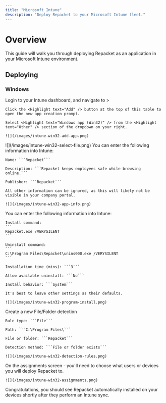 ```yaml
---
title: "Microsoft Intune"
description: "Deploy Repacket to your Microsoft Intune fleet."
---
```



# Overview

This guide will walk you through deploying Repacket as an application in your Microsoft Intune environment.

## Deploying

### Windows

<Steps>
  <Step title="Download our Intune Win32 app">
    <CardGroup cols={1}>
        <Card title="Repacket - Intune App" icon="microsoft" href="https://repacket-installers.s3.us-east-1.amazonaws.com/Repacket.intunewin" />
    </CardGroup>
  </Step>

  <Step title="Browse to your App Dashboard">
    Login to your Intune dashboard, and navigate to <Highlight text="Apps" /> > <Highlight text="All Apps" />

    Click the <Highlight text="Add" /> button at the top of this table to open the new app creation prompt.

    Select <Highlight text="Windows app (Win32)" /> from the <Highlight text="Other" /> section of the dropdown on your right.

    ![](/images/intune-win32-add-app.png)
  </Step>

  <Step title="Upload our Intune app">
    ![](/images/intune-win32-select-file.png)
  </Step>

  <Step title="Add app info">
    You can enter the following information into Intune:

    Name: ```Repacket```

    Description: ```Repacket keeps employees safe while browsing online.```
    
    Publisher: ```Repacket```

    All other information can be ignored, as this will likely not be visible in your company portal.

    ![](/images/intune-win32-app-info.png)
  </Step>

  <Step title="Add installer info">
    You can enter the following information into Intune:

    Install command: 
    ```
    Repacket.exe /VERYSILENT
    ```

    Uninstall command: 
    ```
    C:\Program Files\Repacket\unins000.exe /VERYSILENT
    ```

    Installation time (mins): ```3```

    Allow available uninstall: ```No```

    Install behavior: ```System```

    It's best to leave other settings as their defaults.

    ![](/images/intune-win32-program-install.png)
  </Step>

  <Step title="Add detection rules">
    Create a new File/Folder detection

    Rule type: ```File```

    Path: ```C:\Program Files\```

    File or folder: ```Repacket```

    Detection method: ```File or folder exists```

    ![](/images/intune-win32-detection-rules.png)
  </Step>

  <Step title="Assign app to your users">
    On the assignments screen - you'll need to choose what users or devices you will deploy Repacket to.

    ![](/images/intune-win32-assignments.png)
  </Step>

  <Step title="You're finished!">
    Congratulations, you should see Repacket automatically installed on your devices shortly after they perform an Intune sync.
  </Step>

</Steps>
